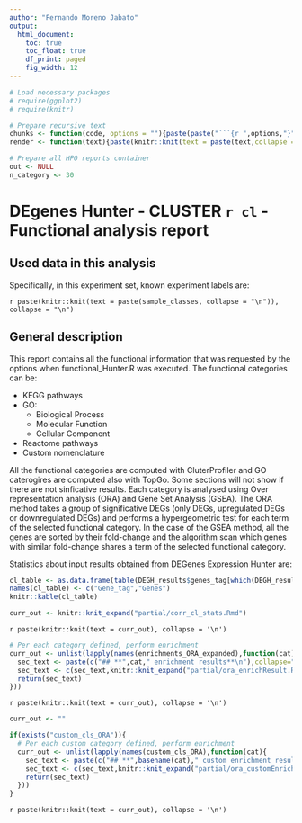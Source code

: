 ---
author: "Fernando Moreno Jabato"
output:
  html_document:
    toc: true
    toc_float: true
    df_print: paged
    fig_width: 12
---

<style type='text/css'>
    body .main-container {
        max-width: 90%;
    }

    .plot_real_size {
    	overflow: scroll;
  	}

    .plot_real_size img{
    	max-width: none;
    	max-height: none;
    }

    embed {
   		width: 800px;
  		height: 800px;
  }   
</style>

```{r config, include = FALSE}
 
# Load necessary packages
# require(ggplot2)
# require(knitr)

# Prepare recursive text
chunks <- function(code, options = ""){paste(paste("```{r ",options,"}",sep = ""),code,"```",sep="\n")}
render <- function(text){paste(knitr::knit(text = paste(text,collapse = "\n")),collapse = "\n")}

# Prepare all HPO reports container
out <- NULL
n_category <- 30

```




# **DEgenes Hunter - CLUSTER `r cl` - Functional analysis report** 


## **Used data in this analysis**
Specifically, in this experiment set, known experiment labels are:

`r paste(knitr::knit(text = paste(sample_classes, collapse = "\n")), collapse = "\n")`

## **General description**
This report contains all the functional information that was requested by the options when functional_Hunter.R was executed.
The functional categories can be:

* KEGG pathways
* GO:
	+ Biological Process
	+ Molecular Function
	+ Cellular Component
* Reactome pathways
* Custom nomenclature

All the functional categories are computed with CluterProfiler and GO caterogires are computed also with TopGo.
Some sections will not show if there are not sinficative results. Each category is analysed using Over representation analysis (ORA) and Gene Set Analysis (GSEA).
The ORA method takes a group of significative DEGs (only DEGs, upregulated DEGs or downregulated DEGs) and performs a hypergeometric test for each term of the selected functional category.
In the case of the GSEA method, all the genes are sorted by their fold-change and the algorithm scan which genes with similar fold-change shares a term of the selected functional category.


Statistics about input results obtained from DEGenes Expression Hunter are:
```{r table_exp_flags, echo = FALSE}
cl_table <- as.data.frame(table(DEGH_results$genes_tag[which(DEGH_results$Cluster_ID == cl)]))
names(cl_table) <- c("Gene_tag","Genes")
knitr::kable(cl_table)
```

```{r load_correlation_stats, echo = FALSE}
curr_out <- knitr::knit_expand("partial/corr_cl_stats.Rmd")
```

`r paste(knitr::knit(text = curr_out), collapse = '\n')`

```{r load_ORA_results, echo = FALSE, eval = exists("enrichments_ORA_expanded")}
# Per each category defined, perform enrichment
curr_out <- unlist(lapply(names(enrichments_ORA_expanded),function(cat){
  sec_text <- paste(c("## **",cat," enrichment results**\n"),collapse="") # Header
  sec_text <- c(sec_text,knitr::knit_expand("partial/ora_enrichResult.Rmd")) # Body
  return(sec_text)
}))
```
`r paste(knitr::knit(text = curr_out), collapse = '\n')`


```{r load_ORA_customResults, echo = FALSE}
curr_out <- ""

if(exists("custom_cls_ORA")){
  # Per each custom category defined, perform enrichment
  curr_out <- unlist(lapply(names(custom_cls_ORA),function(cat){
    sec_text <- paste(c("## **",basename(cat)," custom enrichment results**\n"),collapse="") # Header
    sec_text <- c(sec_text,knitr::knit_expand("partial/ora_customEnrichResult.Rmd")) # Body
    return(sec_text)
  }))
}
```
`r paste(knitr::knit(text = curr_out), collapse = '\n')`

